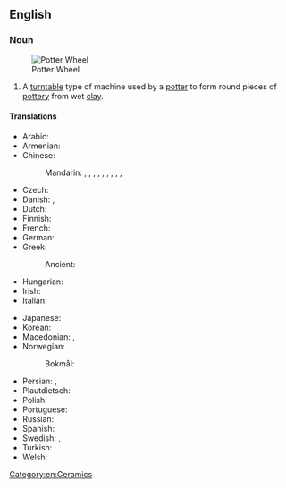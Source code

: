 ==English==
{{wikipedia}}

===Noun===
{{en-noun|head=[[potter]]'s [[wheel]]}}
[[File:Potter Wheel Female (PSF).png|thumb|Potter Wheel]]
# A [[turntable]] type of machine used by a [[potter]] to form round pieces of [[pottery]] from wet [[clay]].

====Translations====
{{trans-top|machine used by a potter}}
* Arabic: {{t|ar|عَجَلَة فَخَّار|f|tr=ʿajalat faḵḵār}}
* Armenian: {{t+|hy|դուրգ}}
* Chinese:
*: Mandarin: {{t|cmn|陶工旋盤}}, {{t|cmn|陶工旋盘|tr=táogōng xuánpán}}, {{t+|cmn|鈞}}, {{t+|cmn|钧|tr=jūn}}, {{t+|cmn|陶鈞}}, {{t+|cmn|陶钧|tr=táojūn}}, {{t+|cmn|陶輪}}, {{t+|cmn|陶轮|tr=táolún}}, {{t|cmn|拉坯輪}}, {{t|cmn|拉坯轮|tr=lāpīlún}}
* Czech: {{t|cs|hrnčířský kruh|m}}
* Danish: {{t|da|drejeskive|c}}, {{t|da|pottemagerhjul|n}}
* Dutch: {{t|nl|pottenbakkersschijf|f}}
* Finnish: {{t+|fi|dreija}}
* French: {{t+|fr|tour de potier|m}}
* German: {{t+|de|Töpferscheibe|f}}
* Greek:
*: Ancient: {{t|grc|[[κεραμεικός]] [[τροχός]]|m}}
* Hungarian: {{t+|hu|fazekaskorong}}
* Irish: {{t|ga|roth potaire|m}}
* Italian: {{t|it|[[ruota]] [[del]] [[vasaio]]|f}}
{{trans-mid}}
* Japanese: {{t+|ja|轆轤|tr=ろくろ, rokuro}}
* Korean: {{t-needed|ko}}
* Macedonian: {{t|mk|гр́нчарско ко́лце|n}}, {{t|mk|гр́нчарско тр́кало|n}}
* Norwegian:
*: Bokmål: {{t|nb|dreieskive|m}}
* Persian: {{t|fa|چرخ سفالگری|tr=čarx-e sofâlgari}}, {{t|fa|چرخ کوزه‌گری|tr=čarx-e kuze-gari}}
* Plautdietsch: {{t|pdt|Dreischiew|f}}
* Polish: {{t+|pl|koło garncarskie|m}}
* Portuguese: {{t|pt|[[roda]] [[de]] [[oleiro]]|f}}
* Russian: {{t+|ru|гонча́рный круг|m}}
* Spanish: {{t|es|[[torno]] [[de]] [[alfarero]]|m}}
* Swedish: {{t+|sv|drejning|c}}, {{t+|sv|drejskiva|c}}
* Turkish: {{t|tr|çömlekçi çarkı}}
* Welsh: {{t|cy|troell crochenydd|f}}
{{trans-bottom}}

[[Category:en:Ceramics]]
